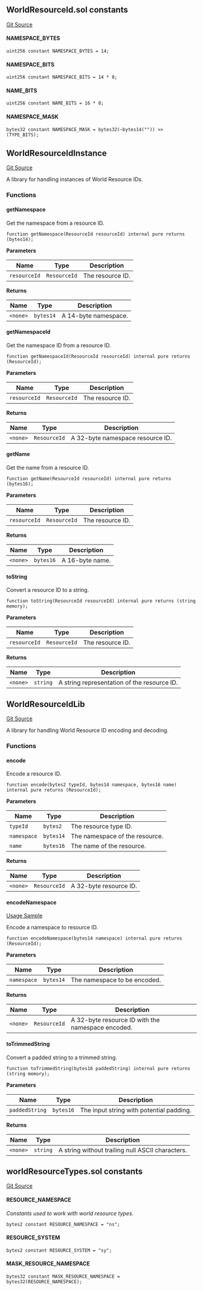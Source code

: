 [//]: # "This file is autogenerated, do not change manually"

## WorldResourceId.sol constants

[Git Source](https://github.com/latticexyz/mud/blob/main/packages/world/src/WorldResourceId.sol)

#### NAMESPACE_BYTES

```solidity
uint256 constant NAMESPACE_BYTES = 14;
```

#### NAMESPACE_BITS

```solidity
uint256 constant NAMESPACE_BITS = 14 * 8;
```

#### NAME_BITS

```solidity
uint256 constant NAME_BITS = 16 * 8;
```

#### NAMESPACE_MASK

```solidity
bytes32 constant NAMESPACE_MASK = bytes32(~bytes14("")) >> (TYPE_BITS);
```

## WorldResourceIdInstance

[Git Source](https://github.com/latticexyz/mud/blob/main/packages/world/src/WorldResourceId.sol)

A library for handling instances of World Resource IDs.

### Functions

#### getNamespace

Get the namespace from a resource ID.

```solidity
function getNamespace(ResourceId resourceId) internal pure returns (bytes14);
```

**Parameters**

| Name         | Type         | Description      |
| ------------ | ------------ | ---------------- |
| `resourceId` | `ResourceId` | The resource ID. |

**Returns**

| Name     | Type      | Description          |
| -------- | --------- | -------------------- |
| `<none>` | `bytes14` | A 14-byte namespace. |

#### getNamespaceId

Get the namespace ID from a resource ID.

```solidity
function getNamespaceId(ResourceId resourceId) internal pure returns (ResourceId);
```

**Parameters**

| Name         | Type         | Description      |
| ------------ | ------------ | ---------------- |
| `resourceId` | `ResourceId` | The resource ID. |

**Returns**

| Name     | Type         | Description                      |
| -------- | ------------ | -------------------------------- |
| `<none>` | `ResourceId` | A 32-byte namespace resource ID. |

#### getName

Get the name from a resource ID.

```solidity
function getName(ResourceId resourceId) internal pure returns (bytes16);
```

**Parameters**

| Name         | Type         | Description      |
| ------------ | ------------ | ---------------- |
| `resourceId` | `ResourceId` | The resource ID. |

**Returns**

| Name     | Type      | Description     |
| -------- | --------- | --------------- |
| `<none>` | `bytes16` | A 16-byte name. |

#### toString

Convert a resource ID to a string.

```solidity
function toString(ResourceId resourceId) internal pure returns (string memory);
```

**Parameters**

| Name         | Type         | Description      |
| ------------ | ------------ | ---------------- |
| `resourceId` | `ResourceId` | The resource ID. |

**Returns**

| Name     | Type     | Description                                 |
| -------- | -------- | ------------------------------------------- |
| `<none>` | `string` | A string representation of the resource ID. |

## WorldResourceIdLib

[Git Source](https://github.com/latticexyz/mud/blob/main/packages/world/src/WorldResourceId.sol)

A library for handling World Resource ID encoding and decoding.

### Functions

#### encode

Encode a resource ID.

```solidity
function encode(bytes2 typeId, bytes14 namespace, bytes16 name) internal pure returns (ResourceId);
```

**Parameters**

| Name        | Type      | Description                    |
| ----------- | --------- | ------------------------------ |
| `typeId`    | `bytes2`  | The resource type ID.          |
| `namespace` | `bytes14` | The namespace of the resource. |
| `name`      | `bytes16` | The name of the resource.      |

**Returns**

| Name     | Type         | Description            |
| -------- | ------------ | ---------------------- |
| `<none>` | `ResourceId` | A 32-byte resource ID. |

#### encodeNamespace

[Usage Sample](/world/systems#registering-systems)

Encode a namespace to resource ID.

```solidity
function encodeNamespace(bytes14 namespace) internal pure returns (ResourceId);
```

**Parameters**

| Name        | Type      | Description                  |
| ----------- | --------- | ---------------------------- |
| `namespace` | `bytes14` | The namespace to be encoded. |

**Returns**

| Name     | Type         | Description                                       |
| -------- | ------------ | ------------------------------------------------- |
| `<none>` | `ResourceId` | A 32-byte resource ID with the namespace encoded. |

#### toTrimmedString

Convert a padded string to a trimmed string.

```solidity
function toTrimmedString(bytes16 paddedString) internal pure returns (string memory);
```

**Parameters**

| Name           | Type      | Description                              |
| -------------- | --------- | ---------------------------------------- |
| `paddedString` | `bytes16` | The input string with potential padding. |

**Returns**

| Name     | Type     | Description                                      |
| -------- | -------- | ------------------------------------------------ |
| `<none>` | `string` | A string without trailing null ASCII characters. |

## worldResourceTypes.sol constants

[Git Source](https://github.com/latticexyz/mud/blob/main/packages/world/src/worldResourceTypes.sol)

#### RESOURCE_NAMESPACE

_Constants used to work with world resource types._

```solidity
bytes2 constant RESOURCE_NAMESPACE = "ns";
```

#### RESOURCE_SYSTEM

```solidity
bytes2 constant RESOURCE_SYSTEM = "sy";
```

#### MASK_RESOURCE_NAMESPACE

```solidity
bytes32 constant MASK_RESOURCE_NAMESPACE = bytes32(RESOURCE_NAMESPACE);
```
